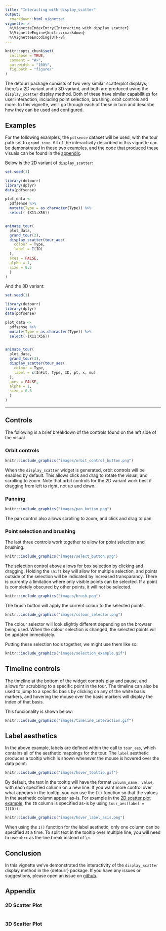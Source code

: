 ```yaml
---
title: "Interacting with display_scatter"
output: 
  rmarkdown::html_vignette:
vignette: >
  %\VignetteIndexEntry{Interacting with display_scatter}
  %\VignetteEngine{knitr::rmarkdown}
  %\VignetteEncoding{UTF-8}
---
```


```r
knitr::opts_chunk$set(
  collapse = TRUE,
  comment = "#>",
  out.width = "100%",
  fig.path = "figure/"
)
```

The detourr package consists of two very similar scatterplot displays; there's a 2D variant and a 3D variant, and both are produced using the `display_scatter` display method. Both of these have similar capabilities for user interaction, including point selection, brushing, orbit controls and more. In this vignette, we'll go through each of these in turn and describe how they can be used and configured.

## Examples

For the following examples, the `pdfsense` dataset will be used, with the tour path set to `grand_tour`. 
All of the interactivity described in this vignette can be demonstrated in these two examples, and the code that produced these visuals can be found in the [appendix](#appendix).

Below is the 2D variant of `display_scatter`:

```r
set.seed(1)

library(detourr)
library(dplyr)
data(pdfsense)

plot_data <-
  pdfsense %>%
  mutate(Type = as.character(Type)) %>%
  select(-(X11:X56))


animate_tour(
  plot_data,
  grand_tour(2),
  display_scatter(tour_aes(
    colour = Type,
    label = I(ID)
  ),
  axes = FALSE,
  alpha = 1,
  size = 0.5
  )
)
```

And the 3D variant:

```r
set.seed(1)

library(detourr)
library(dplyr)
data(pdfsense)

plot_data <-
  pdfsense %>%
  mutate(Type = as.character(Type)) %>%
  select(-(X11:X56))


animate_tour(
  plot_data,
  grand_tour(3),
  display_scatter(tour_aes(
    colour = Type,
    label = c(InFit, Type, ID, pt, x, mu)
  ),
  axes = FALSE,
  alpha = 1,
  size = 0.5
  )
)
```

----

## Controls

The following is a brief breakdown of the controls found on the left side of the visual

### Orbit controls

```r
knitr::include_graphics("images/orbit_control_button.png")
```

When the `display_scatter` widget is generated, orbit controls will be enabled by default. This allows click and drag to rotate the visual, and scrolling to zoom. Note that orbit controls for the 2D variant work best if dragging from left to right, not up and down. 


### Panning

```r
knitr::include_graphics("images/pan_button.png")
```

The pan control also allows scrolling to zoom, and click and drag to pan.

### Point selection and brushing

The last three controls work together to allow for point selection and brushing.

```r
knitr::include_graphics("images/select_button.png")
```

The selection control above allows for box selection by clicking and dragging. Holding the `shift` key will allow for multiple selection, and points outside of the selection will be indicated by increased transparancy. There is currently a limitation where only visible points can be selected. If a point is completely obscured by other points, it will not be selected.

```r
knitr::include_graphics("images/brush.png")
```

The brush button will apply the current colour to the selected points.


```r
knitr::include_graphics("images/colour_selector.png")
```

The colour selector will look slightly different depending on the browser being used. When the colour selection is changed, the selected points will be updated immediately.

Putting these selection tools together, we might use them like so:

```r
knitr::include_graphics("images/selection_example.gif")
```

## Timeline controls

The timeline at the bottom of the widget controls play and pause, and allows for scrubbing to a specific point in the tour. 
The timeline can also be used to jump to a specific basis by clicking on any of the white basis markers, and hovering the mouse over the basis markers will display the index of that basis.

This funcionality is shown below:

```r
knitr::include_graphics("images/timeline_interaction.gif")
```

## Label aesthetics

In the above example, labels are defined within the call to `tour_aes`, which contains all of the aesthetic mappings for the tour. The `label` aesthetic produces a tooltip which is shown whenever the mouse is hovered over the data point:

```r
knitr::include_graphics("images/hover_tooltip.gif")
```

By default, the text in the tooltip will have the format `column_name: value`, with each specified column on a new line.
If you want more control over what appears in the tooltip, you can use the `I()` function so that the values in the aesthetic column appear as-is.
For example in the [2D scatter plot example](#examples), the `ID` column is specified as-is by using `tour_aes(label = I(ID))`:

```r
knitr::include_graphics("images/hover_label_asis.png")
```

When using the `I()` function for the label aesthetic, only one column can be specified at a time.
To split text in the tooltip over multiple line, you will need to use `<br>` as the line break instead of `\n`.

## Conclusion

In this vignette we've demonstrated the interactivity of the `display_scatter` display method in the {detourr} package.
If you have any issues or suggestions, please open an issue on [github](https://github.com/casperhart/detourr/issues).

## Appendix

### 2D Scatter Plot
```r
```

### 3D Scatter Plot

```r
```

